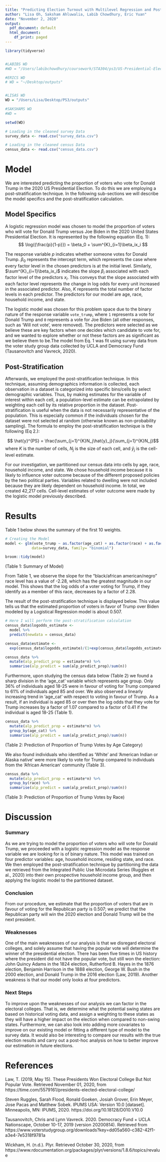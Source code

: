 ```yaml
---
title: "Predicting Election Turnout with Multilevel Regression and Poststratification"
author: "Lisa Oh, Saksham Ahluwalia, Labib Chowdhury, Eric Yuan"
date: "November 2, 2020"
output:
  pdf_document: default
  html_document:
    df_print: paged
---
```


```r
library(tidyverse)


#LABIBS WD
#WD = "/Users/labibchowdhury/coursework/STA304/ps3/US-Presidential-Election-2020-Popular-Vote-Prediction/outputs"

#ERICS WD
# WD = "~/Desktop/outputs"


#LISAS WD
WD = "/Users/Lisa/Desktop/PS3/outputs"

#SAKSHAMS WD
#WD =

setwd(WD)

# Loading in the cleaned survey Data
survey_data <- read.csv("survey_data.csv")

# Loading in the cleaned census Data
census_data <- read.csv("census_data.csv")
```
# Model

We are interested predicting the proportion of voters who vote for Donald Trump in the 2020 US Presidential Election. To do this we are employing a post-stratification technique. In the following sub-sections we will describe the model specifics and the post-stratification calculation.


## Model Specifics

A logistic regression model was chosen to model the proportion of voters who will vote for Donald Trump versus Joe Biden in the 2020 United States Presidential Election. It is represented by the following equation (Eq. 1):
$$
\log({\frac{p}{1-p}}) = \beta_0 + \sum^{K}_{i=1}\beta_ix_i
$$

The response variable $p$ indicates whether someone votes for Donald Trump. $\beta_0$ represents the intercept term, which represents the case where every factor level in the chosen predictors is at the initial level. Similarly, $\sum^{K}_{i=1}\beta_ix_i$ indicates the slope $\beta_i$ associated with each factor level of the predictors $x_i$. This conveys that the slope associated with each factor level represents the change in log odds for every unit increased in the associated predictor. Also, $K$ represents the total number of factor levels in each predictor. The predictors for our model are age, race, household income, and state. 

The logistic model was chosen for this problem space due to the binary nature of the response variable `vote_trump`, where `1` represents a vote for Donald Trump and `0` represents a vote for Joe Biden (all other responses, such as ‘Will not vote’, were removed). The predictors were selected as we believe these are key factors when one decides which candidate to vote for, and we wanted to explore whether or not these factors are as significant as we believe them to be.The model from Eq. 1 was fit using survey data from the voter study group data collected by UCLA and Democracy Fund (Tausanovitch and Vavreck, 2020).

## Post-Stratification 

Afterwards, we employed the post-stratification technique. In this technique, assuming demographics information is collected, each observation in a dataset is categorized into specific bins/cells by select demographic variables. Thus, by making estimates for the variable of interest within each cell, a population-level estimate can be extrapolated by weighting each cell by its relative proportion in the dataset. Post-stratification is useful when the data is not necessarily representative of the population. This is especially common if the individuals chosen for the dataset were not selected at random (otherwise known as non-probability sampling). The formula to employ the post-stratification technique is the following (Eq 2.):

$$ \hat{y}^{PS} = \frac{\sum_{j=1}^{K}N_j\hat{y}_j}{\sum_{j=1}^{K}N_j}$$ where $K$ is the number of cells, $N_j$ is the size of each cell, and $\hat{y}_j$ is the cell-level estimate. 

For our investigation, we partitioned our census data into cells by age, race, household income, and state. We chose household income because it is likely to influence voter outcome because of the different proposed policies by the two political parties. Variables related to dwelling were not included because they are likely dependent on household income. In total, we created 42,217 cells. Cell-level estimates of voter outcome were made by the logistic model previously described. 

# Results
Table 1 below shows the summary of the first 10 weights.

```r

# Creating the Model
model <- glm(vote_trump ~ as.factor(age_cat) + as.factor(race) + as.factor(household_income) + as.factor(statefip), 
            data=survey_data, family= "binomial")

broom::tidy(model)

```
(Table 1: Summary of Model)

From Table 1, we observe the slope for the “black/african american/negro” race level has a value of -2.28, which has the greatest magnitude in our model. This shows that the log odds of a voter voting for Trump, if they identify as a member of this race, decreases by a factor of 2.28.

The result of the post-stratification technique is displayed below. This value tells us that the estimated proportion of voters in favor of Trump over Biden modeled by a Logistical Regression model is about 0.507. 


```r
# Here I will perform the post-stratification calculation
census_data$logodds_estimate <-
  model %>%
  predict(newdata = census_data)

census_data$estimate <-
  exp(census_data$logodds_estimate)/(1+exp(census_data$logodds_estimate))

census_data %>%
  mutate(alp_predict_prop = estimate*n) %>%
  summarise(alp_predict = sum(alp_predict_prop)/sum(n))
```

Furthermore, upon studying the census data below (Table 2) we found a sharp division in the ‘age_cat’ variable which represents age group. Only 36% of individuals aged 18-25 were in favour of voting for Trump compared to 61% of individuals aged 85 and over. We also observed a linearly increasing trend in ‘age_cat’ with respect to voting in favour of Trump. As a result, if an individual is aged 85 or over then the log odds that they vote for Trump increases by a factor of 1.07 compared to a factor of 0.41 if the individual is aged 18-25 (Table 1).

```r
census_data %>%
  mutate(alp_predict_prop = estimate*n) %>%
  group_by(age_cat) %>% 
  summarise(alp_predict = sum(alp_predict_prop)/sum(n))
```
(Table 2: Prediction of Proportion of Trump Votes by Age Category)


We also found individuals who identified as ‘White’ and ‘American Indian or Alaska native’ were more likely to vote for Trump compared to individuals from the ‘African American’ community (Table 3).

```r
census_data %>%
  mutate(alp_predict_prop = estimate*n) %>%
  group_by(race) %>% 
  summarise(alp_predict = sum(alp_predict_prop)/sum(n))
```
(Table 3: Prediction of Proportion of Trump Votes by Race)


# Discussion

### Summary

As we are trying to model the proportion of voters who will vote for Donald Trump, we proceeded with a logistic regression model as the response variable we are looking for is of binary nature. This model was trained on four predictor variables: age, household income, residing state, and race. We then employed the post-stratification technique by partitioning the data we retrieved from the Integrated Public Use Microdata Series (Ruggles et al., 2020) into their own prospective household income group, and then applying the logistic model to the partitioned dataset.

### Conclusion

From our procedure, we estimate that the proportion of voters that are in favour of voting for the Republican party is 0.507; we predict that the Republican party will win the 2020 election and Donald Trump will be the next president.


### Weaknesses

One of the main weaknesses of our analysis is that we disregard electoral colleges, and solely assume that having the popular vote will determine the winner of the presidential election. There has been five times in US history where the president did not have the popular vote, but still won the election: John Quincy Adams in the 1824 election, Rutherford B. Hayes in the 1876 election, Benjamin Harrison in the 1888 election, George W. Bush in the 2000 election, and Donald Trump in the 2016 election (Law, 2019). Another weakness is that our model only looks at four predictors.

### Next Steps

To improve upon the weaknesses of our analysis we can factor in the electoral colleges. That is, we determine what the potential swing states are based on historical voting data, and assign a weighting to these states as they will have a higher impact on the election when compared to non-swing states. Furthermore, we can also look into adding more covariates to improve on our existing model or fitting a different type of model to the survey data. It would also be interesting to compare our results with the true election results and carry out a post-hoc analysis on how to better improve our estimation in future elections.

# References

Law, T. (2019, May 15). These Presidents Won Electoral College But Not Popular Vote. Retrieved November 01, 2020, from https://time.com/5579161/presidents-elected-electoral-college/

Steven Ruggles, Sarah Flood, Ronald Goeken, Josiah Grover, Erin Meyer, Jose Pacas and Matthew Sobek. IPUMS USA: Version 10.0 [dataset]. Minneapolis, MN: IPUMS, 2020. https://doi.org/10.18128/D010.V10.0

Tausanovitch, Chris and Lynn Vavreck. 2020. Democracy Fund + UCLA Nationscape, October 10-17, 2019 (version 20200814). Retrieved from https://www.voterstudygroup.org/downloads?key=dd05a560-c382-42f1-a3e4-7e5318f9781a

Wickham, H. (n.d.). Plyr. Retrieved October 30, 2020, from https://www.rdocumentation.org/packages/plyr/versions/1.8.6/topics/revalue

